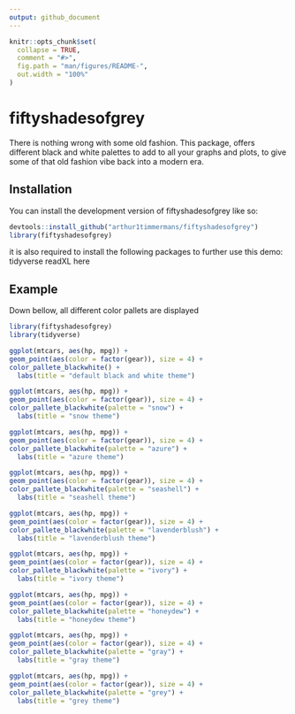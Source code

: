 ```yaml
---
output: github_document
---
```


<!-- README.md is generated from README.Rmd. Please edit that file -->

```r
knitr::opts_chunk$set(
  collapse = TRUE,
  comment = "#>",
  fig.path = "man/figures/README-",
  out.width = "100%"
)
```

# fiftyshadesofgrey

<!-- badges: start -->
<!-- badges: end -->

There is nothing wrong with some old fashion. This package, offers different black and white palettes to add to all your graphs and plots, to give some of that old fashion vibe back into a modern era. 

## Installation

You can install the development version of fiftyshadesofgrey like so:

``` r
devtools::install_github("arthur1timmermans/fiftyshadesofgrey")
library(fiftyshadesofgrey)
```

it is also required to install the following packages to further use this demo: 
tidyverse
readXL
here

## Example

Down bellow, all different color pallets are displayed 

```r
library(fiftyshadesofgrey)
library(tidyverse)

ggplot(mtcars, aes(hp, mpg)) +
geom_point(aes(color = factor(gear)), size = 4) +
color_pallete_blackwhite() + 
  labs(title = "default black and white theme")

ggplot(mtcars, aes(hp, mpg)) +
geom_point(aes(color = factor(gear)), size = 4) +
color_pallete_blackwhite(palette = "snow") + 
  labs(title = "snow theme")

ggplot(mtcars, aes(hp, mpg)) +
geom_point(aes(color = factor(gear)), size = 4) +
color_pallete_blackwhite(palette = "azure") + 
  labs(title = "azure theme")

ggplot(mtcars, aes(hp, mpg)) +
geom_point(aes(color = factor(gear)), size = 4) +
color_pallete_blackwhite(palette = "seashell") + 
  labs(title = "seashell theme")

ggplot(mtcars, aes(hp, mpg)) +
geom_point(aes(color = factor(gear)), size = 4) +
color_pallete_blackwhite(palette = "lavenderblush") + 
  labs(title = "lavenderblush theme")

ggplot(mtcars, aes(hp, mpg)) +
geom_point(aes(color = factor(gear)), size = 4) +
color_pallete_blackwhite(palette = "ivory") + 
  labs(title = "ivory theme")

ggplot(mtcars, aes(hp, mpg)) +
geom_point(aes(color = factor(gear)), size = 4) +
color_pallete_blackwhite(palette = "honeydew") + 
  labs(title = "honeydew theme")

ggplot(mtcars, aes(hp, mpg)) +
geom_point(aes(color = factor(gear)), size = 4) +
color_pallete_blackwhite(palette = "gray") + 
  labs(title = "gray theme")

ggplot(mtcars, aes(hp, mpg)) +
geom_point(aes(color = factor(gear)), size = 4) +
color_pallete_blackwhite(palette = "grey") + 
  labs(title = "grey theme")
```


